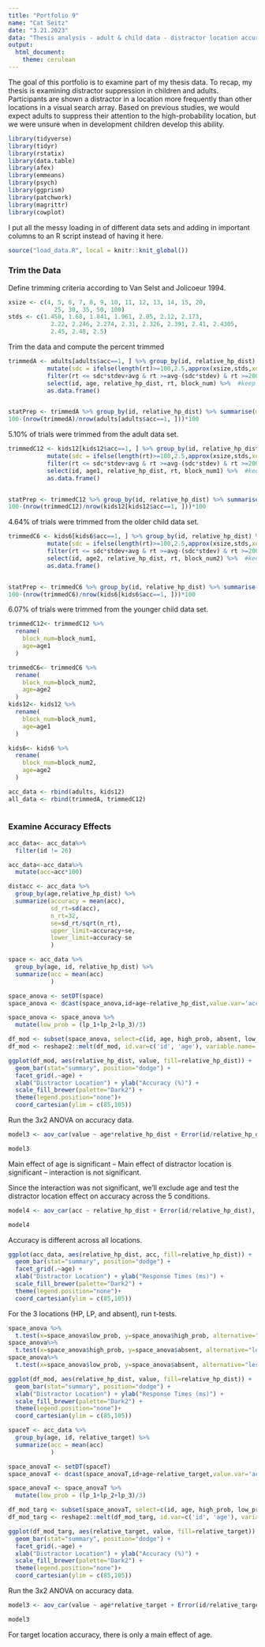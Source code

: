 ```yaml
---
title: "Portfolio 9"
name: "Cat Seitz"
date: "3.21.2023"
data: "Thesis analysis - adult & child data - distractor location accuracy"
output: 
  html_document: 
    theme: cerulean
---
```


The goal of this portfolio is to examine part of my thesis data. To recap, my thesis is examining distractor suppression in children and adults. Participants are shown a distractor in a location more frequently than other locations in a visual search array. Based on previous studies, we would expect adults to suppress their attention to the high-probability location, but we were unsure when in development children develop this ability. 


```r
library(tidyverse) 
library(tidyr)
library(rstatix)
library(data.table)
library(afex)
library(emmeans)
library(psych)
library(ggprism)
library(patchwork)
library(magrittr)
library(cowplot)
```

I put all the messy loading in of different data sets and adding in important columns to an R script instead of having it here. 
```r

source("load_data.R", local = knitr::knit_global())

```


### Trim the Data


Define trimming criteria according to Van Selst and Jolicoeur 1994.
```r
xsize <- c(4, 5, 6, 7, 8, 9, 10, 11, 12, 13, 14, 15, 20, 
             25, 30, 35, 50, 100)
stds <- c(1.458, 1.68, 1.841, 1.961, 2.05, 2.12, 2.173, 
            2.22, 2.246, 2.274, 2.31, 2.326, 2.391, 2.41, 2.4305, 
            2.45, 2.48, 2.5)
```

Trim the data and compute the percent trimmed
```r
trimmedA <- adults[adults$acc==1, ] %>% group_by(id, relative_hp_dist) %>%
           mutate(sdc = ifelse(length(rt)>=100,2.5,approx(xsize,stds,xout=length(rt))$y), avg = mean(rt), stdev = sd(rt)) %>%
           filter(rt <= sdc*stdev+avg & rt >=avg-(sdc*stdev) & rt >=200 & rt<=2500) %>% #exact upper limit =2464.175
           select(id, age, relative_hp_dist, rt, block_num) %>%  #keep these columns in the new data frame
           as.data.frame()


statPrep <- trimmedA %>% group_by(id, relative_hp_dist) %>% summarise(measurement=mean(rt)) %>% as.data.frame()
100-(nrow(trimmedA)/nrow(adults[adults$acc==1, ]))*100
```
5.10% of trials were trimmed from the adult data set. 

```r
trimmedC12 <- kids12[kids12$acc==1, ] %>% group_by(id, relative_hp_dist) %>%
           mutate(sdc = ifelse(length(rt)>=100,2.5,approx(xsize,stds,xout=length(rt))$y), avg = mean(rt), stdev = sd(rt)) %>%
           filter(rt <= sdc*stdev+avg & rt >=avg-(sdc*stdev) & rt >=200 & rt<=7590) %>%  #exact upper limit =7586.794
           select(id, age1, relative_hp_dist, rt, block_num1) %>%  #keep these columns in the new data frame
           as.data.frame()


statPrep <- trimmedC12 %>% group_by(id, relative_hp_dist) %>% summarise(measurement=mean(rt)) %>% as.data.frame()
100-(nrow(trimmedC12)/nrow(kids12[kids12$acc==1, ]))*100
```
4.64% of trials were trimmed from the older child data set. 

```r
trimmedC6 <- kids6[kids6$acc==1, ] %>% group_by(id, relative_hp_dist) %>%
           mutate(sdc = ifelse(length(rt)>=100,2.5,approx(xsize,stds,xout=length(rt))$y), avg = mean(rt), stdev = sd(rt)) %>%
           filter(rt <= sdc*stdev+avg & rt >=avg-(sdc*stdev) & rt >=200 & rt<=18950) %>% #exact upper limit =18929.79
           select(id, age2, relative_hp_dist, rt, block_num2) %>%  #keep these columns in the new data frame
           as.data.frame()


statPrep <- trimmedC6 %>% group_by(id, relative_hp_dist) %>% summarise(measurement=mean(rt)) %>% as.data.frame()
100-(nrow(trimmedC6)/nrow(kids6[kids6$acc==1, ]))*100
```
6.07% of trials were trimmed from the younger child data set.

```r

trimmedC12<- trimmedC12 %>%
  rename(
    block_num=block_num1,
    age=age1
  )

trimmedC6<- trimmedC6 %>%
  rename(
    block_num=block_num2,
    age=age2
  )
kids12<- kids12 %>%
  rename(
    block_num=block_num1,
    age=age1
  )

kids6<- kids6 %>%
  rename(
    block_num=block_num2,
    age=age2
  )

```

 
```r

acc_data <- rbind(adults, kids12)
all_data <- rbind(trimmedA, trimmedC12)
 
```

### Examine Accuracy Effects

```r

acc_data<- acc_data%>%
  filter(id != 26)

acc_data<-acc_data%>%
  mutate(acc=acc*100)

```

```r

distacc <- acc_data %>%
  group_by(age,relative_hp_dist) %>%
  summarize(accuracy = mean(acc),
            sd_rt=sd(acc),
            n_rt=32,
            se=sd_rt/sqrt(n_rt),
            upper_limit=accuracy+se,
            lower_limit=accuracy-se
            )

```
```r

space <- acc_data %>%
  group_by(age, id, relative_hp_dist) %>%
  summarize(acc = mean(acc)
            )

space_anova <- setDT(space)
space_anova <- dcast(space_anova,id+age~relative_hp_dist,value.var='acc')

space_anova <- space_anova %>%
  mutate(low_prob = (lp_1+lp_2+lp_3)/3)

df_mod <- subset(space_anova, select=c(id, age, high_prob, absent, low_prob))
df_mod <- reshape2::melt(df_mod, id.var=c('id', 'age'), variable.name= "relative_hp_dist")

```


```r
ggplot(df_mod, aes(relative_hp_dist, value, fill=relative_hp_dist)) +
  geom_bar(stat="summary", position="dodge") + 
  facet_grid(.~age) +
  xlab("Distractor Location") + ylab("Accuracy (%)") +
  scale_fill_brewer(palette="Dark2") +
  theme(legend.position="none")+
  coord_cartesian(ylim = c(85,105))

```

Run the 3x2 ANOVA on accuracy data. 
```r

model3 <- aov_car(value ~ age*relative_hp_dist + Error(id/relative_hp_dist), data=df_mod)

model3

```
Main effect of age is significant -- Main effect of distractor location is significant -- interaction is not significant. 

Since the interaction was not significant, we'll exclude age and test the distractor location effect on accuracy across the 5 conditions. 

```r

model4 <- aov_car(acc ~ relative_hp_dist + Error(id/relative_hp_dist), data=acc_data)

model4

```
Accuracy is different across all locations. 

```r
ggplot(acc_data, aes(relative_hp_dist, acc, fill=relative_hp_dist)) +
  geom_bar(stat="summary", position="dodge") + 
  facet_grid(.~age) +
  xlab("Distractor Location") + ylab("Response Times (ms)") +
  scale_fill_brewer(palette="Dark2") +
  theme(legend.position="none")+
  coord_cartesian(ylim = c(85,105))

```

For the 3 locations (HP, LP, and absent), run t-tests. 

```r

space_anova %>%
  t.test(x=space_anova$low_prob, y=space_anova$high_prob, alternative="less", mu=0,paired = TRUE, conf.level = .95) 
space_anova%>%
  t.test(x=space_anova$high_prob, y=space_anova$absent, alternative="less", mu=0, paired =TRUE, conf.level = .95) 
space_anova%>%
  t.test(x=space_anova$low_prob, y=space_anova$absent, alternative="less", mu=0, paired =TRUE, conf.level = .95)

```


```r
ggplot(df_mod, aes(relative_hp_dist, value, fill=relative_hp_dist)) +
  geom_bar(stat="summary", position="dodge") +
  xlab("Distractor Location") + ylab("Response Times (ms)") +
  scale_fill_brewer(palette="Dark2") +
  theme(legend.position="none")+
  coord_cartesian(ylim = c(85,105))

```


```r

spaceT <- acc_data %>%
  group_by(age, id, relative_target) %>%
  summarize(acc = mean(acc)
            )

space_anovaT <- setDT(spaceT)
space_anovaT <- dcast(space_anovaT,id+age~relative_target,value.var='acc')

space_anovaT <- space_anovaT %>%
  mutate(low_prob = (lp_1+lp_2+lp_3)/3)

df_mod_targ <- subset(space_anovaT, select=c(id, age, high_prob, low_prob))
df_mod_targ <- reshape2::melt(df_mod_targ, id.var=c('id', 'age'), variable.name= "relative_target")

```


```r
ggplot(df_mod_targ, aes(relative_target, value, fill=relative_target)) +
  geom_bar(stat="summary", position="dodge") + 
  facet_grid(.~age) +
  xlab("Distractor Location") + ylab("Accuracy (%)") +
  scale_fill_brewer(palette="Dark2") +
  theme(legend.position="none")+
  coord_cartesian(ylim = c(85,105))

```

Run the 3x2 ANOVA on accuracy data. 
```r

model3 <- aov_car(value ~ age*relative_target + Error(id/relative_target), data=df_mod_targ)

model3

```

For target location accuracy, there is only a main effect of age. 




























